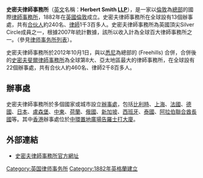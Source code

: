 {{Infobox law firm
| name           = 史密夫律师事务所Herbert Smith
| logo           = [[File:Herbert_Smith_LLP_(logo).gif|frameless]]
| headquarters   = [[London|London]], [[United_Kingdom|United Kingdom]]
| num_offices    = 13
| num_lawyers    = 1300
| practice_areas = General practice
| revenue        = {{profit}} £450 million
| date_founded   = 1882 ([[London|London]])
| company_type   = [[Limited_liability_partnership|Limited liability partnership]]
| homepage       = [http://www.herbertsmith.com herbertsmith.com]
}}

'''史密夫律師事務所'''（[[英文|英文]]名稱：'''Herbert Smith [[有限責任合伙|LLP]]'''），是一家以[[倫敦|倫敦]]為[[總部|總部]]的國際[[律師事務所|律師事務所]]，1882年在[[英國|英國]][[倫敦|倫敦]]成立。史密夫律師事務所在全球設有13個辦事處，共有[[合伙人|合伙人]]約240名、[[律師|律師]]1千3百多人。史密夫律師事務所為英國頂尖Silver Circle成員之一，根據2007年統計數據，該所以收入計為全球百大律師事務所之一。（參見[[律师事务所列表|律师事务所列表]]）。

史密夫律師事務所於2012年10月1日，與以[[悉尼|悉尼]]為總部的{{Tsl|en|Freehills|斐爾律師事務所}} (Freehills) 合併，合併後的[[史密夫斐爾律師事務所|史密夫斐爾律師事務所]]為全球第8大、亞太地區最大的律師事務所，在全球設有22個辦事處，共有合伙人約460名、律師2千8百多人。

== 辦事處 ==
史密夫律師事務所於多個國家或城市設立[[辦事處|辦事處]]，包括[[比利時|比利時]]、[[上海|上海]]、[[法國|法國]]、[[德國|德國]]、[[日本|日本]]、[[盧森堡|盧森堡]]、[[中東|中東]]、[[荷蘭|荷蘭]]、[[俄國|俄國]]、[[新加坡|新加坡]]、[[西班牙|西班牙]]、[[泰國|泰國]]、[[阿拉伯聯合酋長國|阿拉伯聯合酋長國]]等。其中[[香港|香港]]辦事處位於[[中環|中環]][[置地廣塲|置地廣場]][[告羅士打大廈|告羅士打大廈]]。

==外部連結==
*[https://web.archive.org/web/20101208031934/http://www.herbertsmith.com/ 史密夫律師事務所官方網址]

[[Category:英国律师事务所|Category:英国律师事务所]]
[[Category:1882年英格蘭建立|Category:1882年英格蘭建立]]